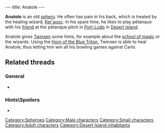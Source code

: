 ---
title: Anatole
---

{{Character|
Name=Anatole|
Image=BBANATOL.jpg|
Race=[[Sphero]]|
Gender=Male|
Size=Small|
Age=Adult}}

'''Anatole''' is an old [[sphero]]. He often has pain in his back, which is treated by the healing wizard, [[Ker'aooc]]. In his spare time, he likes to play pétanque with his [[Quetch Pétanque player|friend]] at the pétanque pitch in [[Port-Ludo]] in [[Desert Island]].

Anatole gives [[Twinsen]] some hints, for example about the [[school of magic]] or the wizards. Using the [[Horn of the Blue Triton]], Twinsen is able to heal Anatole, thus letting him win all his bowling games against Carlo.

==Related threads==
===General===
* {{thread|id=11096|title=The Desert Island Bowlers}}

===Hints\Spoilers===
* {{thread|id=10385|title=every point of interest i could find (lba2) that isnt on this site, that needs to be!}}

[[Category:Spheroes]]
[[Category:Male characters]]
[[Category:Small characters]]
[[Category:Adult characters]]
[[Category:Desert Island inhabitants]]